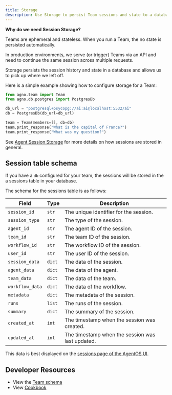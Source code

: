 ```yaml
---
title: Storage
description: Use Storage to persist Team sessions and state to a database or file.
---
```


**Why do we need Session Storage?**

Teams are ephemeral and stateless. When you run a Team, the no state is persisted automatically.

In production environments, we serve (or trigger) Teams via an API and need to continue the same session across multiple requests.

Storage persists the session history and state in a database and allows us to pick up where we left off.

Here is a simple example showing how to configure storage for a Team:

```python
from agno.team import Team
from agno.db.postgres import PostgresDb

db_url = "postgresql+psycopg://ai:ai@localhost:5532/ai"
db = PostgresDb(db_url=db_url)

team = Team(members=[], db=db)
team.print_response("What is the capital of France?")
team.print_response("What was my question?")

```

See [Agent Session Storage](/docs/documentation/agents/storage) for more details on how sessions are stored in general.

## Session table schema

If you have a `db` configured for your team, the sessions will be stored in the a sessions table in your database.

The schema for the sessions table is as follows:

| Field | Type | Description |
|-------|------|-------------|
| `session_id` | `str` | The unique identifier for the session. |
| `session_type` | `str` | The type of the session. |
| `agent_id` | `str` | The agent ID of the session. |
| `team_id` | `str` | The team ID of the session. |
| `workflow_id` | `str` | The workflow ID of the session. |
| `user_id` | `str` | The user ID of the session. |
| `session_data` | `dict` | The data of the session. |
| `agent_data` | `dict` | The data of the agent. |
| `team_data` | `dict` | The data of the team. |
| `workflow_data` | `dict` | The data of the workflow. |
| `metadata` | `dict` | The metadata of the session. |
| `runs` | `list` | The runs of the session. |
| `summary` | `dict` | The summary of the session. |
| `created_at` | `int` | The timestamp when the session was created. |
| `updated_at` | `int` | The timestamp when the session was last updated. |

This data is best displayed on the [sessions page of the AgentOS UI](https://os.agno.com/sessions).

## Developer Resources

- View the [Team schema](/reference/teams/team)
- View [Cookbook](https://github.com/agno-agi/agno/blob/main/cookbook/db/)